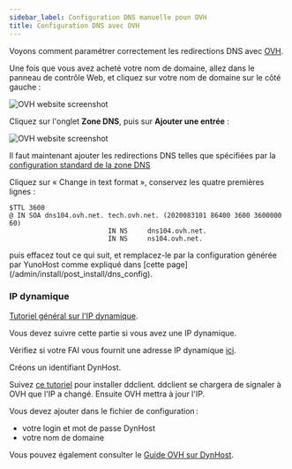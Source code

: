 ```yaml
---
sidebar_label: Configuration DNS manuelle poun OVH
title: Configuration DNS avec OVH
---
```


Voyons comment paramétrer correctement les redirections DNS avec [OVH](http://www.ovh.com).

Une fois que vous avez acheté votre nom de domaine, allez dans le panneau de contrôle Web, et cliquez sur votre nom de domaine sur le côté gauche :

![OVH website screenshot](/img/providers/ovh_control_panel.png?resize=800)

Cliquez sur l'onglet **Zone DNS**, puis sur **Ajouter une entrée** :

![OVH website screenshot](/img/providers/ovh_dns_zone.png?resize=800)

Il faut maintenant ajouter les redirections DNS telles que spécifiées par la [configuration standard de la zone DNS](/admin/install/post_install/dns_config)

Cliquez sur « Change in text format », conservez les quatre premières lignes :

```text
$TTL 3600
@ IN SOA dns104.ovh.net. tech.ovh.net. (2020083101 86400 3600 3600000 60)
                         IN NS     dns104.ovh.net.
                         IN NS     ns104.ovh.net.
```

puis effacez tout ce qui suit, et remplacez-le par la configuration générée par YunoHost comme expliqué dans [cette page] (/admin/install/post_install/dns_config).

### IP dynamique

[Tutoriel général sur l'IP dynamique](/admin/tutorials/domains/dns_dynamicip).

Vous devez suivre cette partie si vous avez une IP dynamique.

Vérifiez si votre FAI vous fournit une adresse IP dynamique [ici](/admin/self_hosting/providers/isp/).

Créons un identifiant DynHost.

Suivez [ce tutoriel](http://blog.developpez.com/brutus/p6316/ubuntu/configurer_dynhost_ovh_avec_ddclient) pour installer ddclient.
ddclient se chargera de signaler à OVH que l'IP a changé. Ensuite OVH mettra à jour l'IP.

Vous devez ajouter dans le fichier de configuration :

- votre login et mot de passe DynHost
- votre nom de domaine

Vous pouvez également consulter le [Guide OVH sur DynHost](https://www.ovh.co.uk/g2024.hosting_dynhost).
